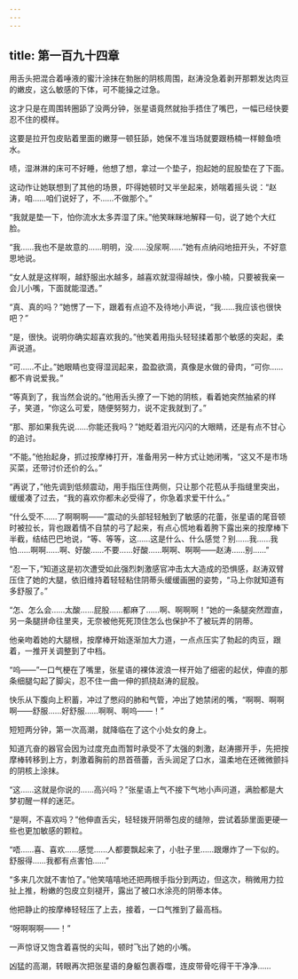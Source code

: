 ```yaml
---
---
---
```

title: 第一百九十四章
---




用舌头把混合着唾液的蜜汁涂抹在勃胀的阴核周围，赵涛没急着剥开那颗发达肉豆的嫩皮，这么敏感的下体，可不能操之过急。

这才只是在周围转圈舔了没两分钟，张星语竟然就抬手捂住了嘴巴，一幅已经快要忍不住的模样。

这要是拉开包皮贴着里面的嫩芽一顿狂舔，她保不准当场就要跟杨楠一样鲸鱼喷水。

啧，湿淋淋的床可不好睡，他想了想，拿过一个垫子，抱起她的屁股垫在了下面。

这动作让她联想到了其他的场景，吓得她顿时又半坐起来，娇喘着摇头说：“赵涛，咱……咱们说好了，不……不做那个。”

“我就是垫一下，怕你流水太多弄湿了床。”他笑眯眯地解释一句，说了她个大红脸。

“我……我也不是故意的……明明，没……没尿啊……”她有点纳闷地扭开头，不好意思地说。

“女人就是这样啊，越舒服出水越多，越喜欢就湿得越快，像小楠，只要被我亲一会儿小嘴，下面就能湿透。”

“真、真的吗？”她愣了一下，跟着有点迫不及待地小声说，“我……我应该也很快吧？”

“是，很快。说明你确实超喜欢我的。”他笑着用指头轻轻揉着那个敏感的突起，柔声说道。

“可……不止。”她眼睛也变得湿润起来，盈盈欲滴，真像是水做的骨肉，“可你……都不肯说爱我。”

“等真到了，我当然会说的。”他用舌头撩了一下她的阴核，看着她突然抽紧的样子，笑道，“你这么可爱，随便努努力，说不定我就到了。”

“那、那如果我先说……你能还我吗？”她眨着泪光闪闪的大眼睛，还是有点不甘心的追讨。

“不能。”他抬起身，抓过按摩棒打开，准备用另一种方式让她闭嘴，“这又不是市场买菜，还带讨价还价的么。”

“再说了，”他先调到低频震动，用手指压住两侧，只让那个花苞从手指缝里突出，缓缓凑了过去，“我的喜欢你都未必受得了，你急着求爱干什么。”

“什么受不……了啊啊啊——”震动的头部轻轻触到了敏感的花蕾，张星语的尾音顿时被拉长，背也跟着情不自禁的弓了起来，有点心慌地看着胯下露出来的按摩棒下半截，结结巴巴地说，“等、等等，这……这是什么、什么感觉？别……我……我怕……啊啊……啊、好酸……不要……好酸……啊啊、啊啊——赵涛……别……”

“忍一下，”知道这是初次遭受如此强烈刺激感官冲击太大造成的恐惧感，赵涛双臂压住了她的大腿，依旧维持着轻轻粘住阴蒂头缓缓画圈的姿势，“马上你就知道有多舒服了。”

“怎、怎么会……太酸……屁股……都麻了……啊、啊啊啊！”她的一条腿突然蹬直，另一条腿拼命往里夹，无奈被他死死顶住怎么也保护不了被玩弄的阴蒂。

他亲吻着她的大腿根，按摩棒开始逐渐加大力道，一点点压实了勃起的肉豆，跟着，一推开关调整到了中档。

“呜——”一口气梗在了嘴里，张星语的裸体波浪一样开始了细密的起伏，伸直的那条细腿勾起了脚尖，忍不住一曲一伸的抓挠赵涛的屁股。

快乐从下腹向上积蓄，冲过了憋闷的肺和气管，冲出了她禁闭的嘴，“啊啊、啊啊啊——舒服……好舒服……啊啊、啊呜——！”

短短两分钟，第一次高潮，就降临在了这个小处女的身上。

知道亢奋的器官会因为过度充血而暂时承受不了太强的刺激，赵涛挪开手，先把按摩棒转移到上方，刺激着胸前的昂首蓓蕾，舌头润足了口水，温柔地在还微微颤抖的阴核上涂抹。

“这……这就是你说的……高兴吗？”张星语上气不接下气地小声问道，满脸都是大梦初醒一样的迷茫。

“是啊，不喜欢吗？”他伸直舌尖，轻轻拨开阴蒂包皮的缝隙，尝试着舔里面更硬一些也更加敏感的颗粒。

“唔……喜、喜欢……感觉……人都要飘起来了，小肚子里……跟爆炸了一下似的。舒服得……我都有点害怕……”

“多来几次就不害怕了。”他笑嘻嘻地还把两根手指分到两边，但这次，稍微用力拉扯上推，粉嫩的包皮立刻褪开，露出了被口水涂亮的阴蒂本体。

他把静止的按摩棒轻轻压了上去，接着，一口气推到了最高档。

“呀啊啊啊——！”

一声惊讶又饱含着喜悦的尖叫，顿时飞出了她的小嘴。

凶猛的高潮，转眼再次把张星语的身躯包裹吞噬，连皮带骨吃得干干净净……